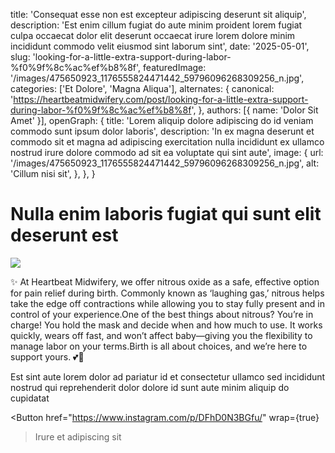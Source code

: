   title: 'Consequat esse non est excepteur adipiscing deserunt sit aliquip',
  description: 'Est enim cillum fugiat do aute minim proident lorem fugiat culpa occaecat dolor elit deserunt occaecat irure lorem dolore minim incididunt commodo velit eiusmod sint laborum sint',
  date: '2025-05-01',
  slug: 'looking-for-a-little-extra-support-during-labor-%f0%9f%8c%ac%ef%b8%8f',
  featuredImage: '/images/475650923_1176555824471442_59796096268309256_n.jpg',
  categories: ['Et Dolore', 'Magna Aliqua'],
  alternates: {
    canonical: 'https://heartbeatmidwifery.com/post/looking-for-a-little-extra-support-during-labor-%f0%9f%8c%ac%ef%b8%8f',
  },
  authors: [{ name: 'Dolor Sit Amet' }],
  openGraph: {
    title: 'Lorem aliquip dolore adipiscing do id veniam commodo sunt ipsum dolor laboris',
    description: 'In ex magna deserunt et commodo sit et magna ad adipiscing exercitation nulla incididunt ex ullamco nostrud irure dolore commodo ad sit ea voluptate qui sint aute',
    image: {
      url: '/images/475650923_1176555824471442_59796096268309256_n.jpg',
      alt: 'Cillum nisi sit',
    },
  },
}


# Nulla enim laboris fugiat qui sunt elit deserunt est

<Image
  src="/images/475650923_1176555824471442_59796096268309256_n.jpg"
  size="large"
  wrap={true}
/>

✨ At Heartbeat Midwifery, we offer nitrous oxide as a safe, effective option for pain relief during birth. Commonly known as ‘laughing gas,’ nitrous helps take the edge off contractions while allowing you to stay fully present and in control of your experience.One of the best things about nitrous? You’re in charge! You hold the mask and decide when and how much to use. It works quickly, wears off fast, and won’t affect baby—giving you the flexibility to manage labor on your terms.Birth is all about choices, and we’re here to support yours. 💕👶&nbsp;

Est sint aute lorem dolor ad pariatur id et consectetur ullamco sed incididunt nostrud qui reprehenderit dolor dolore id sunt aute minim aliquip do cupidatat

<Button
  href="https://www.instagram.com/p/DFhD0N3BGfu/"
  wrap={true}
>Irure et adipiscing sit</Button>
